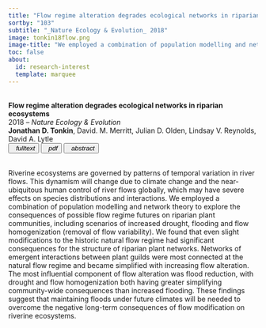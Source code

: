 ```yaml
---
title: "Flow regime alteration degrades ecological networks in riparian ecosystems"
sortby: "103"
subtitle: "_Nature Ecology & Evolution_ 2018"
image: tonkin18flow.png
image-title: "We employed a combination of population modelling and network theory to explore the consequences of possible flow regime futures on riparian plant communities, including scenarios of increased drought, flooding and flow homogenization (removal of flow variability). We found that even slight modifications to the historic natural flow regime had significant consequences for the structure of riparian plant networks."
toc: false
about:
  id: research-interest
  template: marquee
---
```


<br><b>Flow regime alteration degrades ecological networks in riparian ecosystems</b><br>2018 – <i>Nature Ecology &amp; Evolution</i><br> <b>Jonathan D. Tonkin</b>, David. M. Merritt, Julian D. Olden, Lindsay V. Reynolds, David A. Lytle <br>
</li>
<button type="button" class="btn btn-sm btn-outline-success"> <a target="_blank" href="https://doi.org/10.1038/s41559-017-0379-0" style="text-decoration: none; color:inherit;"> <iconify-icon inline="" icon="ph:link-bold"></iconify-icon><i>&nbsp; fulltext</i></a> </button> <button type="button" class="btn btn-sm btn-outline-danger"> <a target="_blank" href="/assets/papers/tonkin18flow.pdf" style="text-decoration: none; color:inherit;"> <iconify-icon inline="" icon="fa:file-pdf-o"></iconify-icon><i>&nbsp; pdf</i></a> </button> <button type="button" data-bs-toggle="collapse" data-bs-target="#ref-45" aria-expanded="false" aria-controls="ref-45" class="btn btn-sm btn-outline-info"><i class="bi bi-arrows-expand">&nbsp; abstract</i></button>
<div id="ref-45" class="collapse">
<p class="small">
<br>Riverine ecosystems are governed by patterns of temporal variation in river flows. This dynamism will change due to climate change and the near-ubiquitous human control of river flows globally, which may have severe effects on species distributions and interactions. We employed a combination of population modelling and network theory to explore the consequences of possible flow regime futures on riparian plant communities, including scenarios of increased drought, flooding and flow homogenization (removal of flow variability). We found that even slight modifications to the historic natural flow regime had significant consequences for the structure of riparian plant networks. Networks of emergent interactions between plant guilds were most connected at the natural flow regime and became simplified with increasing flow alteration. The most influential component of flow alteration was flood reduction, with drought and flow homogenization both having greater simplifying community-wide consequences than increased flooding. These findings suggest that maintaining floods under future climates will be needed to overcome the negative long-term consequences of flow modification on riverine ecosystems.
</p>
<br>
</div>
